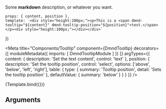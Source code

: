 


<Description markdown={readme} />

Some **markdown** description, or whatever you want.

    props: { content, position },
    template: `<div style="height:200px;"><p>This is a <span dmnd-tooltip="${content}" dmnd-tooltip-position="${position}">test.</span></p><div style="height:100px;"></div></div>`
})

<Meta
    title="Components/Tooltip"
    component={DmndTooltip}
    decorators={[
        moduleMetadata({
            imports: [
                DmndTooltipModule
            ]
        })
    ]}
    argTypes={{
        content: {
            description: 'Set the text content',
            control: 'text'
        },
        position: {
            description: 'Set the tooltip position',
            control: 'select',
            options: ['above', 'below', 'left', 'right'],
            table: {
                type: {
                    summary: 'Tooltip position',
                    detail: 'Sets the tooltip position'
                },
                defaultValue: {
                    summary: 'below'
                }
            }
        }
    }}
/>

<Canvas>
    <Story 
        name='default'
        args={{
            content: 'I am a tooltip!',
            position: 'below'
        }}
        parameters={{
            design: {
                type: 'figma',
                url: 'https://www.figma.com/file/wM0rS2VMC6hCu5IZObPN8r/Diamond-Design-System?node-id=2%3A2'
            }
        }}
        >
        {Template.bind({})}
    </Story>
</Canvas>


## Arguments
<ArgsTable of={DmndTooltip} />
